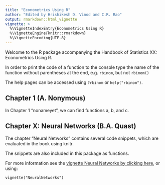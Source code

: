 ```yaml
---
title: "Econometrics Using R"
author: "Edited by Hrishikesh D. Vinod and C.R. Rao"
output: rmarkdown::html_vignette
vignette: >
  %\VignetteIndexEntry{Econometrics Using R}
  %\VignetteEngine{knitr::rmarkdown}
  %\VignetteEncoding{UTF-8}
---
```


Welcome to the R package accompanying the Handbook of Statistics XX: Econometrics Using R.

In order to print the code of a function to the console type the name of the function without parentheses at the end, e.g. `rbinom`, but not `rbinom()`

The help pages can be accessed using `?rbinom` or `help("rbinom")`.

## Chapter 1 (A. Nonymous)

In Chapter 1 "nonameyet", we can find functions a, b, and c.

## Chapter X: Neural Networks (B.A. Quast)

The chapter "Neural Networks" contains several code snippets, which are evaluated in the book using knitr.

The snippets are also included in this package as functions.

For more information see the [vignette Neural Networks by clicking here](NeuralNetworks.html), or using:

`vignette("NeuralNetworks")`
